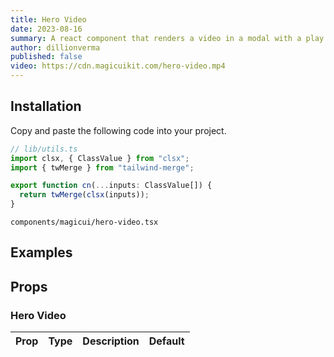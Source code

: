 ```yaml
---
title: Hero Video
date: 2023-08-16
summary: A react component that renders a video in a modal with a play button.
author: dillionverma
published: false
video: https://cdn.magicuikit.com/hero-video.mp4
---
```


<ComponentPreview name="hero-video-demo" />

<Steps>

<Step>

## Installation

Copy and paste the following code into your project.

```typescript
// lib/utils.ts
import clsx, { ClassValue } from "clsx";
import { twMerge } from "tailwind-merge";

export function cn(...inputs: ClassValue[]) {
  return twMerge(clsx(inputs));
}
```

```text
components/magicui/hero-video.tsx
```

<ComponentSource name="hero-video" />

</Step>

</Steps>

## Examples

## Props

### Hero Video

| Prop | Type | Description | Default |
| ---- | ---- | ----------- | ------- |
